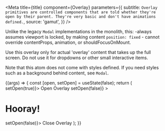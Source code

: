 
<Meta
  title={title}
  component={Overlay}
  parameters={{
    subtitle: `Overlay primitives are controlled components that are told whether
they're open by their parent. They're very basic and
don't have animations defined.`,
    source: 'gamut',
  }}
/>

Unlike the legacy `Modal` implementations in the monolith, this: -always
assumes viewport is locked, by making content `position: fixed` - cannot override
contentProps, animation, or shouldFocusOnMount.

Use this overlay only for actual 'overlay' content that takes
up the full screen. Do not use it for dropdowns or other small
interactive items.

Note that this atom does not come with styles defined. If you need styles such as
a background behind content, see `Modal`.

<Canvas>
  <Story name="Overlay">
    {(args) => {
      const [open, setOpen] = useState(false);
      return (
        <React.Fragment>
          <ButtonDeprecated onClick={() => setOpen(true)}>
            Open Overlay
          </ButtonDeprecated>
          <Container>
            <Overlay
              {...args}
              clickOutsideCloses
              isOpen={open}
              onRequestClose={() => setOpen(false)}
            >
              <Container>
                <h1>Hooray!</h1>
                <ButtonDeprecated onClick={() => setOpen(false)}>
                  Close Overlay
                </ButtonDeprecated>
              </Container>
            </Overlay>
          </Container>
        </React.Fragment>
      );
    }}
  </Story>
</Canvas>

<Props story="Overlay" />
